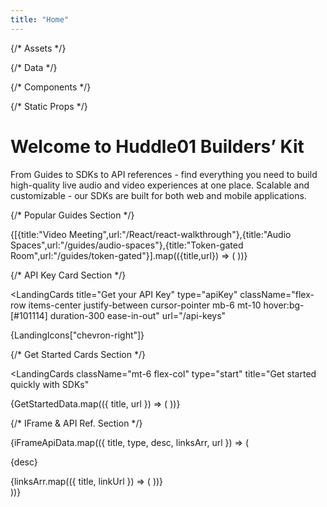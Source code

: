 ```yaml
---
title: "Home"
---
```


{/* Assets */}

{/* Data */}

{/* Components */}

{/* Static Props */}


<div className="grid lg:grid-cols-[2.5fr,1fr] grid-cols-1 w-full min-h-full">

<div className="flex flex-col h-full md:border-x border-rgb-1 md:p-9">

# Welcome to Huddle01 Builders’ Kit

From Guides to SDKs to API references - find everything you need to build high-quality live audio and video experiences at one place. Scalable and customizable - our SDKs are built for both web and mobile applications.

{/* Popular Guides Section */}

<LandingCards title="Popular guides" type="Guide" className="flex-col mt-10"> 
   <div className="grid lg:grid-cols-3 gap-4 grid-cols-1 mt-6">
   {[{title:"Video Meeting",url:"/React/react-walkthrough"},{title:"Audio Spaces",url:"/guides/audio-spaces"},{title:"Token-gated Room",url:"/guides/token-gated"}].map(({title,url}) => (
    <SubCard key={title} title={title} url={url}/>
   ))}                                                                                                                                                                                                                                                                           
   </div>

 <Guides/>
</LandingCards>

{/* API Key Card Section */}

<LandingCards
  title="Get your API Key"
  type="apiKey"
  className="flex-row items-center justify-between cursor-pointer mb-6 mt-10 hover:bg-[#101114] duration-300 ease-in-out"
  url="/api-keys"
>
  <div>{LandingIcons["chevron-right"]}</div>
</LandingCards>

{/* Get Started Cards Section */}

<LandingCards
  className="mt-6 flex-col"
  type="start"
  title="Get started quickly with SDKs"
>
  <div className="grid lg:grid-cols-2 grid-cols-1 w-full mt-7 mb-6 gap-4">
    {GetStartedData.map(({ title, url }) => (
      <GetStartedCards key={title} title={title} url={url} />
    ))}
  </div>
  <CLIToolCard />
</LandingCards>

{/* IFrame & API Ref. Section */}

<div className="grid lg:grid-cols-2 grid-cols-1 md:gap-4 mt-6">
  {iFrameApiData.map(({ title, type, desc, linksArr, url }) => (
    <LandingCards
      title={title}
      type={type}
      className="flex-col flex cursor-pointer ease-in-out duration-300"
      key={title}
      url={url}
    >
      <p className="text-base font-normal text-custom-4 my-4">{desc}</p>
      <div className="flex items-center gap-4">
        {linksArr.map(({ title, linkUrl }) => (
          <LinksIcon title={title} linkUrl={linkUrl} key={title} />
        ))}
      </div>
    </LandingCards>
  ))}
</div>

</div>

<LatestRelease />

</div>

